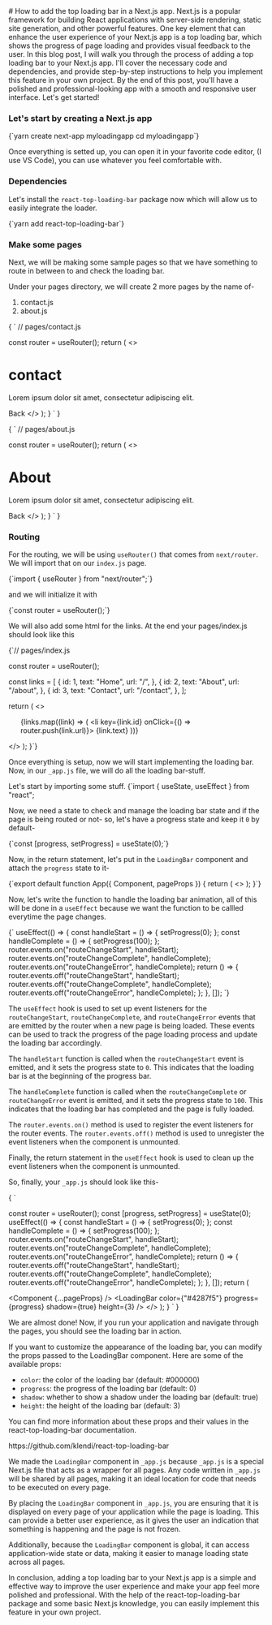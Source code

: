 
<div className="flex flex-col w-full m-auto gap-2">
<Centerdiv className="flex text-center mt-8 font-bold text-3xl">
# How to add the top loading bar in a Next.js app.
</Centerdiv>
Next.js is a popular framework for building React applications with server-side rendering, static site generation, and other powerful features. One key element that can enhance the user experience of your Next.js app is a top loading bar, which shows the progress of page loading and provides visual feedback to the user. In this blog post, I will walk you through the process of adding a top loading bar to your Next.js app. I'll cover the necessary code and dependencies, and provide step-by-step instructions to help you implement this feature in your own project. By the end of this post, you'll have a polished and professional-looking app with a smooth and responsive user interface. Let's get started!

### Let's start by creating a Next.js app

<CodeBlock className="language-bash">
{`yarn create next-app myloadingapp
cd myloadingapp`}
</CodeBlock>

Once everything is setted up, you can open it in your favorite code editor, (I use VS Code), you can use whatever you feel comfortable with.

### Dependencies

Let's install the `react-top-loading-bar` package now which will allow us to easily integrate the loader.

<CodeBlock className="language-bash">
{`yarn add react-top-loading-bar`}
</CodeBlock>

### Make some pages

Next, we will be making some sample pages so that we have something to route in between to and check the loading bar.

Under your pages directory, we will create 2 more pages by the name of-

1. contact.js
2. about.js


<CodeBlock className="language-jsx">
{
`
// pages/contact.js

  const router = useRouter();
  return (
    <>
      <h1>contact</h1>
      <p>Lorem ipsum dolor sit amet, consectetur adipiscing elit.</p>
      <Link href="/">Back</Link>
    </>
  );
}
`
}
</CodeBlock>

<CodeBlock className="language-jsx">
{
`
// pages/about.js

  const router = useRouter();
  return (
    <>
      <h1>About</h1>
      <p>Lorem ipsum dolor sit amet, consectetur adipiscing elit.</p>
      <Link href="/">Back</Link>
    </>
  );
}
`
}
</CodeBlock>


### Routing

For the routing, we will be using `useRouter()` that comes from `next/router`. We will import that on our `index.js` page.


<CodeBlock className="language-jsx">
  {`import { useRouter } from "next/router";`}
</CodeBlock>

and we will initialize it with

<CodeBlock className="language-jsx">
  {`const router = useRouter();`}
</CodeBlock>

We will also add some html for the links. At the end your pages/index.js should look like this

<CodeBlock className="language-jsx">
  {`// pages/index.js


  const router = useRouter();

  const links = [
    {
      id: 1,
      text: "Home",
      url: "/",
    },
    {
      id: 2,
      text: "About",
      url: "/about",
    },
    {
      id: 3,
      text: "Contact",
      url: "/contact",
    },
  ];

  return (
    <>
      <Head>
        <title>Loading Tutorial</title>
        <meta name="description" content="Generated by create next app" />
        <meta name="viewport" content="width=device-width, initial-scale=1" />
        <link rel="icon" href="/favicon.ico" />
      </Head>
      <main>
        <nav>
          <ul>
            {links.map((link) => (
              <li key={link.id} onClick={() => router.push(link.url)}>
                {link.text}
              </li>
            ))}
          </ul>
        </nav>
      </main>
    </>
  );
}`}
</CodeBlock>


Once everything is setup, now we will start implementing the loading bar. Now, in our `_app.js` file, we will do all the loading bar-stuff.

Let's start by importing some stuff.
<CodeBlock className="language-jsx">
  {`import { useState, useEffect } from "react";
</CodeBlock>

Now, we need a state to check and manage the loading bar state and if the page is being routed or not-
so, let's have a progress state and keep it `0` by default-

<CodeBlock className="language-jsx">
{`const [progress, setProgress] = useState(0);`}
</CodeBlock>

Now, in the return statement, let's put in the `LoadingBar` component and attach the `progress` state to it-


<CodeBlock className="language-jsx">
{`export default function App({ Component, pageProps }) {
  return (
    <>
      <Component {...pageProps} />
      <LoadingBar
        color={"#4287f5"}
        progress={progress}
        shadow={true}
        height={3}
      />
    </>
  );
}`}
</CodeBlock>

Now, let's write the function to handle the loading bar animation, all of this will be done in a `useEffect` because we want the function to be callled everytime the page changes.

<CodeBlock className="language-jsx">
{`
useEffect(() => {
  const handleStart = () => {
    setProgress(0);
  };
  const handleComplete = () => {
    setProgress(100);
  };
  router.events.on("routeChangeStart", handleStart);
  router.events.on("routeChangeComplete", handleComplete);
  router.events.on("routeChangeError", handleComplete);
  return () => {
    router.events.off("routeChangeStart", handleStart);
    router.events.off("routeChangeComplete", handleComplete);
    router.events.off("routeChangeError", handleComplete);
  };
}, []);
`}
</CodeBlock>

The `useEffect` hook is used to set up event listeners for the `routeChangeStart`, `routeChangeComplete`, and `routeChangeError` events that are emitted by the router when a new page is being loaded. These events can be used to track the progress of the page loading process and update the loading bar accordingly.

The `handleStart` function is called when the `routeChangeStart` event is emitted, and it sets the progress state to `0`. This indicates that the loading bar is at the beginning of the progress bar.

The `handleComplete` function is called when the `routeChangeComplete` or `routeChangeError` event is emitted, and it sets the progress state to `100`. This indicates that the loading bar has completed and the page is fully loaded.

The `router.events.on()` method is used to register the event listeners for the router events. The `router.events.off()` method is used to unregister the event listeners when the component is unmounted.

Finally, the return statement in the `useEffect` hook is used to clean up the event listeners when the component is unmounted.

So, finally, your `_app.js` should look like this-

<CodeBlock className="language-jsx">
{
`

  const router = useRouter();
  const [progress, setProgress] = useState(0);
  useEffect(() => {
    const handleStart = () => {
      setProgress(0);
    };
    const handleComplete = () => {
      setProgress(100);
    };
    router.events.on("routeChangeStart", handleStart);
    router.events.on("routeChangeComplete", handleComplete);
    router.events.on("routeChangeError", handleComplete);
    return () => {
      router.events.off("routeChangeStart", handleStart);
      router.events.off("routeChangeComplete", handleComplete);
      router.events.off("routeChangeError", handleComplete);
    };
  }, []);
  return (
    <div>
      <Component {...pageProps} />
      <LoadingBar
        color={"#4287f5"}
        progress={progress}
        shadow={true}
        height={3}
      />
    </>
  );
}
`
}
</CodeBlock>

We are almost done! Now, if you run your application and navigate through the pages, you should see the loading bar in action.

If you want to customize the appearance of the loading bar, you can modify the props passed to the LoadingBar component. Here are some of the available props:

- `color`: the color of the loading bar (default: #000000)
- `progress`: the progress of the loading bar (default: 0)
- `shadow`: whether to show a shadow under the loading bar (default: true)
- `height`: the height of the loading bar (default: 3)

You can find more information about these props and their values in the react-top-loading-bar documentation.

<Link
  href="https://github.com/klendi/react-top-loading-bar"
  target="_blank"
>
<p className="text-blue-700">
https://github.com/klendi/react-top-loading-bar 
</p>

</Link>

We made the `LoadingBar` component in `_app.js` because `_app.js` is a special Next.js file that acts as a wrapper for all pages. Any code written in `_app.js` will be shared by all pages, making it an ideal location for code that needs to be executed on every page.

By placing the `LoadingBar` component in `_app.js`, you are ensuring that it is displayed on every page of your application while the page is loading. This can provide a better user experience, as it gives the user an indication that something is happening and the page is not frozen.

Additionally, because the `LoadingBar` component is global, it can access application-wide state or data, making it easier to manage loading state across all pages.

In conclusion, adding a top loading bar to your Next.js app is a simple and effective way to improve the user experience and make your app feel more polished and professional. With the help of the react-top-loading-bar package and some basic Next.js knowledge, you can easily implement this feature in your own project.

</div>

